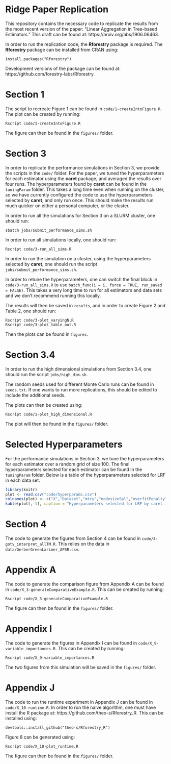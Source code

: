 # Ridge Paper Replication

This repository contains the necessary code to replicate the results from the most recent version of the paper: "Linear Aggregation in Tree-based Estimators." 
This draft can be found at: https://arxiv.org/abs/1906.06463.

In order to run the replication code, the **Rforestry** package is required.
The **Rforestry** package can be installed from CRAN using:
```
install.packages("Rforestry")
```
Development versions of the package can be found at: https://github.com/forestry-labs/Rforestry.

# Section 1

The script to recreate Figure 1 can be found in `code/1-createIntoFigure.R`.
The plot can be created by running:
```
Rscript code/1-createIntoFigure.R
```
The figure can then be found in the `figures/` folder.

# Section 3

In order to replicate the performance simulations in Section 3, we provide the scripts in the `code/` folder.
For the paper, we tuned the hyperparameters for each estimator using the **caret** package, and 
averaged the results over four runs.
The hyperparameters found by **caret** can be found in the `tuningParam` folder.
This takes a long time even when running on the cluster, so we have currently configured
the code to use the hyperparameters selected by **caret**, and only run once. 
This should make the results run much quicker on either a personal computer, or the cluster.

In order to run all the simulations for Section 3 on a SLURM cluster, one should run:
```
sbatch jobs/submit_performance_sims.sh
```
In order to run all simulations locally, one should run:
```
Rscript code/3-run_all_sims.R
```
In order to run the simulation on a cluster, using the hyperparameters selected by **caret**,
one should run the script `jobs/submit_performance_sims.sh`.

In order to retune the hyperparameters, one can switch the final block in `code/3-run_all_sims.R` to use `batch_func(i = i, force = TRUE, run_saved = FALSE)`. 
This takes a very long time to run for all estimators and data sets and we don't recommend running this locally.

The results will then be saved in `results`, and in order to create Figure 2 and Table 2, 
one should run:
```
Rscript code/3-plot_varyingN.R 
Rscript code/3-plot_table_out.R
```
Then the plots can be found in `figures`.

# Section 3.4

In order to run the high dimensional simulations from Section 3.4, one should run the 
script `jobs/high_dim.sh`.

The random seeds used for different Monte Carlo runs can be found in `seeds.txt`.
If one wants to run more replications, this should be edited to include the additional seeds.

The plots can then be created using:

```
Rscript code/1-plot_high_dimensional.R
```
The plot will then be found in the `figures/` folder.

# Selected Hyperparameters

For the performance simulations in Section 3, we tune the hyperparameters for each estimator over a random grid of size 100. 
The final hyperparameters selected for each estimator can be found in the `tuningParam` folder.
Below is a table of the hyperparameters selected for LRF in each data set.

```r

library(knitr)
plot <- read.csv("code/hyperparams.csv")
colnames(plot) <- c("X","Dataset","mtry","nodesizeSpl","overfitPenalty","Log(minSplitGain)","sample.fraction")
kable(plot[,-1], caption = "Hyperparameters selected for LRF by caret in Section 3")

```

# Section 4

The code to generate the figures from Section 4 can be found in `code/4-gotv_interpret_allTM.R`.
This relies on the data in `data/GerberGreenLarimer_APSR.csv`.

# Appendix A

The code to generate the comparison figure from Appendix A can be found in 
`code/X_3-generateComparativeExample.R`.
This can be created by running:
```
Rscript code/X_3-generateComparativeExample.R
```
The figure can then be found in the `figures/` folder.

# Appendix I

The code to generate the figures in Appendix I can be found in `code/X_9-variable_importances.R`.
This can be created by running:
```
Rscript code/X_9-variable_importances.R
```
The two figures from this simulation will be saved in the `figures/` folder.

# Appendix J

The code to run the runtime experiment in Appendix J can be found in `code/X_10-runtime.R`.
In order to run the naive algorithm, one must have install the R package at: https://github.com/theo-s/Rforestry_R.
This can be installed using:
```
devtools::install_github("theo-s/Rforestry_R")
```
Figure 8 can be generated using:
```
Rscript code/X_10-plot_runtime.R
```
The figure can then be found in the `figures/` folder.

